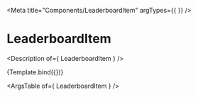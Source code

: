 

<Meta
  title="Components/LeaderboardItem"
  argTypes={{
  }}
/>

# LeaderboardItem

<Description of={ LeaderboardItem } />


<Canvas>
  <Story
    name="LeaderboardItem"
    args={{
    }}
  >
    {Template.bind({})}
  </Story>
</Canvas>

<ArgsTable of={ LeaderboardItem } />
